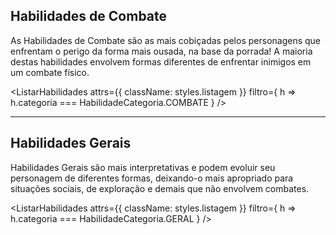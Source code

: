 
## Habilidades de Combate
As Habilidades de Combate são as mais cobiçadas pelos personagens que enfrentam o perigo da forma mais ousada, na base da porrada! A maioria destas habilidades envolvem formas diferentes de enfrentar inimigos em um combate físico.

<ListarHabilidades
    attrs={{ className: styles.listagem }}
    filtro={ h => h.categoria === HabilidadeCategoria.COMBATE }
/>

---

## Habilidades Gerais
Habilidades Gerais são mais interpretativas e podem evoluir seu personagem de diferentes formas, deixando-o mais apropriado para situações sociais, de exploração e demais que não envolvem combates.

<ListarHabilidades
    attrs={{ className: styles.listagem }}
    filtro={ h => h.categoria === HabilidadeCategoria.GERAL }
/>
